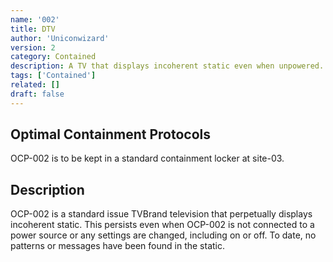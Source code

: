 ```yaml
---
name: '002'
title: DTV
author: 'Uniconwizard'
version: 2
category: Contained
description: A TV that displays incoherent static even when unpowered.
tags: ['Contained']
related: []
draft: false
---
```


## Optimal Containment Protocols

OCP-002 is to be kept in a standard containment locker at site-03.

## Description

OCP-002 is a standard issue <Redacted>TVBrand</Redacted> television that perpetually displays incoherent static.
This persists even when OCP-002 is not connected to a power source or any settings are changed, including on or off.
To date, no patterns or messages have been found in the static.
